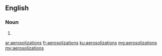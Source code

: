 ==English==

===Noun===
{{head|en|plural}}

# {{plural of|aerosolization|lang=en}}

[[ar:aerosolizations]]
[[fr:aerosolizations]]
[[ku:aerosolizations]]
[[mg:aerosolizations]]
[[my:aerosolizations]]